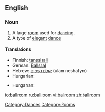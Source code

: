 ==English==
{{wikipedia}}

===Noun===
{{en-noun|pl=ballrooms}}

# A large [[room]] used for [[dance|dancing]].
# A type of [[elegant]] [[dance]]

====Translations====
{{trans-top|large room used for dancing}}
*Finnish: [[tanssisali]]
*German: [[Ballsaal]]
*Hebrew: [[אולם נשפים]] (ulam neshafym) {{m}}
*Hungarian: {{t-|hu|bálterem}}
{{trans-mid}}
{{trans-bottom}}

{{trans-top|type of elegant dance}}
*Hungarian: {{t|hu|társasági tánc}}
{{trans-mid}}
{{trans-bottom}}

[[Category:Dances]]
[[Category:Rooms]]

[[io:ballroom]]
[[ru:ballroom]]
[[vi:ballroom]]
[[zh:ballroom]]